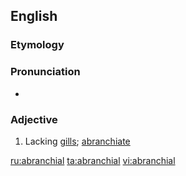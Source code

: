 ==English==

===Etymology===
{{prefix|a|branchial}}

===Pronunciation===
* {{a|US}} {{IPA|/eɪˈbɹæŋ.ki.l̩/}}

===Adjective===
{{en-adj|-}}

# {{zoology}} Lacking [[gill]]s; [[abranchiate]]

[[ru:abranchial]]
[[ta:abranchial]]
[[vi:abranchial]]